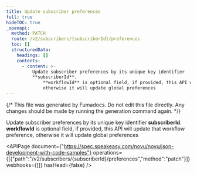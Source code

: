 ```yaml
---
title: Update subscriber preferences
full: true
hideTOC: true
_openapi:
  method: PATCH
  route: /v2/subscribers/{subscriberId}/preferences
  toc: []
  structuredData:
    headings: []
    contents:
      - content: >-
          Update subscriber preferences by its unique key identifier
          **subscriberId**. 
              **workflowId** is optional field, if provided, this API will update that workflow preference, 
              otherwise it will update global preferences
---
```


{/* This file was generated by Fumadocs. Do not edit this file directly. Any changes should be made by running the generation command again. */}

Update subscriber preferences by its unique key identifier **subscriberId**. 
    **workflowId** is optional field, if provided, this API will update that workflow preference, 
    otherwise it will update global preferences

<APIPage document={"https://spec.speakeasy.com/novu/novu/json-development-with-code-samples"} operations={[{"path":"/v2/subscribers/{subscriberId}/preferences","method":"patch"}]} webhooks={[]} hasHead={false} />